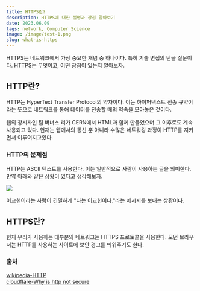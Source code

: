 ```yaml
---
title: HTTPS란?
description: HTTPS에 대한 설명과 장점 알아보기
date: 2023.06.09
tags: network, Computer Science
image: /image/test-1.png
slug: what-is-https
---
```


HTTPS는 네트워크에서 가장 중요한 개념 중 하나이다.
특히 기술 면접의 단골 질문이다.
HTTPS는 무엇이고, 어떤 장점이 있는지 알아보자.

## HTTP란?

HTTP는 HyperText Transfer Protocol의 약자이다.
이는 하이퍼텍스트 전송 규약이라는 뜻으로 네트워크를 통해 데이터를 전송할 때의 약속을 모아놓은 것이다.

웹의 창시자인 팀 버너스 리가 CERN에서 HTML과 함께 만들었으며 그 이후로도 계속 사용되고 있다.
현재는 웹에서의 통신 뿐 아니라 수많은 네트워킹 과정이 HTTP를 지키면서 이루어지고있다.

### HTTP의 문제점

HTTP는 ASCII 텍스트를 사용한다.
이는 일반적으로 사람이 사용하는 글을 의미한다.
만약 아래와 같은 상황이 있다고 생각해보자.

![](/image/test-1.png)

이교헌이라는 사람이 긴밀하게 "나는 이교헌이다."라는 메시지를 보내는 상황이다.

## HTTPS란?

현재 우리가 사용하는 대부분의 네트워크는 HTTPS 프로토콜을 사용한다.
모던 브라우저는 HTTP를 사용하는 사이트에 보안 경고를 띄워주기도 한다.

### 출처

[wikipedia-HTTP](https://en.wikipedia.org/wiki/HTTP)  
[cloudflare-Why is http not secure](https://www.cloudflare.com/ko-kr/learning/ssl/why-is-http-not-secure/)

